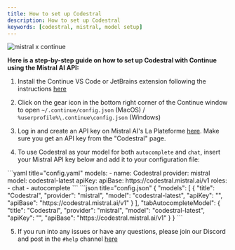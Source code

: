 ```yaml
---
title: How to set up Codestral
description: How to set up Codestral
keywords: [codestral, mistral, model setup]
---
```



![mistral x continue](../../../static/img/mistral-x-continue.png)

**Here is a step-by-step guide on how to set up Codestral with Continue using the Mistral AI API:**

1. Install the Continue VS Code or JetBrains extension following the instructions [here](../../getting-started/install.md)

2. Click on the gear icon in the bottom right corner of the Continue window to open `~/.continue/config.json` (MacOS) / `%userprofile%\.continue\config.json` (Windows)

3. Log in and create an API key on Mistral AI's La Plateforme [here](https://console.mistral.ai/codestral). Make sure you get an API key from the "Codestral" page.

4. To use Codestral as your model for both `autocomplete` and `chat`, insert your Mistral API key below and add it to your configuration file:

<Tabs groupId="config-example">
  <TabItem value="yaml" label="YAML">
    ```yaml title="config.yaml"
    models:
      - name: Codestral
        provider: mistral
        model: codestral-latest
        apiKey: <YOUR_CODESTRAL_API_KEY>
        apiBase: https://codestral.mistral.ai/v1
        roles:
          - chat
          - autocomplete
    ```
  </TabItem>
  <TabItem value="json" label="JSON">
    ```json title="config.json"
    {
      "models": [
        {
          "title": "Codestral",
          "provider": "mistral",
          "model": "codestral-latest",
          "apiKey": "<YOUR_CODESTRAL_API_KEY>",
          "apiBase": "https://codestral.mistral.ai/v1"
        }
      ],
      "tabAutocompleteModel": {
        "title": "Codestral",
        "provider": "mistral",
        "model": "codestral-latest",
        "apiKey": "<YOUR_CODESTRAL_API_KEY>",
        "apiBase": "https://codestral.mistral.ai/v1"
      }
    }
    ```
  </TabItem>
</Tabs>

5. If you run into any issues or have any questions, please join our Discord and post in the `#help` channel [here](https://discord.gg/EfJEfdFnDQ)

